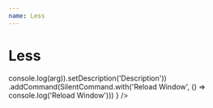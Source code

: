```yaml
---
name: Less
---
```



# Less

<Playground>
  <Silent 
    closeButton="X"
    config={
        SilentConfig.create()
        .addCommand(SilentCommand.with('First Option', (arg) => console.log(arg)).setDescription('Description'))
        .addCommand(SilentCommand.with('Reload Window', () => console.log('Reload Window')))
    }
  />
</Playground>
